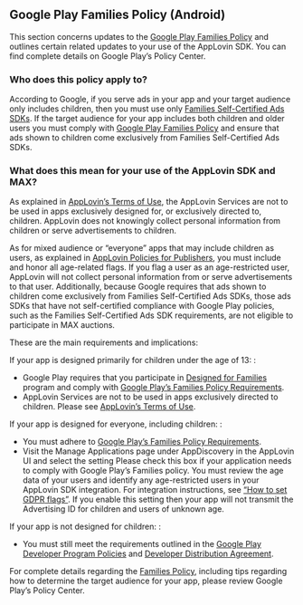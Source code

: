 ## Google Play Families Policy (Android)

This section concerns updates to the [Google Play Families Policy](https://support.google.com/googleplay/android-developer/answer/9898834) and outlines certain related updates to your use of the AppLovin <Abbr>SDK</Abbr>.
You can find complete details on Google Play’s Policy Center.

### Who does this policy apply to?

According to Google, if you serve ads in your app and your target audience only includes children, then you must use only [Families Self-Certified Ads <Abbr>SDK</Abbr>s](https://support.google.com/googleplay/android-developer/answer/9900633/?sjid=4660822843944323705-NC).
If the target audience for your app includes both children and older users you must comply with [Google Play Families Policy](https://support.google.com/googleplay/android-developer/answer/9893335) and ensure that ads shown to children come exclusively from Families Self-Certified Ads <Abbr>SDK</Abbr>s.

### What does this mean for your use of the AppLovin <Abbr>SDK</Abbr> and MAX?

As explained in [AppLovin’s Terms of Use](https://www.applovin.com/terms/), the AppLovin Services are not to be used in apps exclusively designed for, or exclusively directed to, children.
AppLovin does not knowingly collect personal information from children or serve advertisements to children.

As for mixed audience or “everyone” apps that may include children as users, as explained in [AppLovin Policies for Publishers](https://www.applovin.com/policies-publishers/), you must include and honor all age-related flags.
If you flag a user as an age-restricted user, AppLovin will not collect personal information from or serve advertisements to that user.
Additionally, because Google requires that ads shown to children come exclusively from Families Self-Certified Ads <Abbr>SDK</Abbr>s, those ads <Abbr>SDK</Abbr>s that have not self-certified compliance with Google Play policies, such as the Families Self-Certified Ads <Abbr>SDK</Abbr> requirements, are not eligible to participate in MAX auctions.

These are the main requirements and implications:

If your app is designed primarily for children under the age of 13:
: <ul><li>Google Play requires that you participate in [Designed for Families](https://play.google.com/about/families/) program and comply with [Google Play’s Families Policy Requirements](https://support.google.com/googleplay/android-developer/topic/9877766#!?zippy_activeEl=families-policy#families-policy).</li><li>AppLovin Services are not to be used in apps exclusively directed to children. Please see [AppLovin’s Terms of Use](https://www.applovin.com/terms/).</li></ul>
  
If your app is designed for everyone, including children:
: <ul><li>You must adhere to [Google Play’s Families Policy Requirements](https://support.google.com/googleplay/android-developer/topic/9877766#!?zippy_activeEl=families-policy#families-policy).</li><li>Visit the <UILabel>Manage Applications</UILabel> page under <UILabel>AppDiscovery</UILabel> in the AppLovin <Abbr>UI</Abbr> and select the setting <UILabel>Please check this box if your application needs to comply with Google Play’s Families policy</UILabel>. You must review the age data of your users and identify any age-restricted users in your AppLovin <Abbr>SDK</Abbr> integration. For integration instructions, see [“How to set <Abbr>GDPR</Abbr> flags”](https://support.applovin.com/hc/en-us/articles/4426832096141-How-to-set-GDPR-flags). If you enable this setting then your app will not transmit the Advertising <Abbr>ID</Abbr> for children and users of unknown age.</li></ul>

If your app is not designed for children:
: <ul><li>You must still meet the requirements outlined in the [Google Play Developer Program Policies](https://play.google.com/about/developer-content-policy.html) and [Developer Distribution Agreement](https://play.google.com/intl/ALL_us/about/developer-distribution-agreement.html).</li></ul>

For complete details regarding the [Families Policy](https://support.google.com/googleplay/android-developer/answer/9900633), including tips regarding how to determine the target audience for your app, please review Google Play’s Policy Center.

